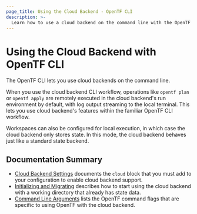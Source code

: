 ```yaml
---
page_title: Using the Cloud Backend - OpenTF CLI
description: >-
  Learn how to use a cloud backend on the command line with the OpenTF CLI.
---
```


# Using the Cloud Backend with OpenTF CLI

The OpenTF CLI lets you use cloud backends on the command line.

When you use the cloud backend CLI workflow, operations like `opentf plan` or `opentf apply` are remotely executed in the cloud backend's run environment by default, with log output streaming to the local terminal. This lets you use cloud backend's features within the familiar OpenTF CLI workflow.

Workspaces can also be configured for local execution, in which case the cloud backend only stores state. In this mode, the cloud backend behaves just like a standard state backend.

## Documentation Summary

- [Cloud Backend Settings](/opentf/cli/cloud/settings) documents the `cloud` block that you must add to your configuration to enable cloud backend support.
- [Initializing and Migrating](/opentf/cli/cloud/migrating) describes
  how to start using the cloud backend with a working directory that already has state data.
- [Command Line Arguments](/opentf/cli/cloud/command-line-arguments) lists the OpenTF command flags that are specific to using OpenTF with the cloud backend.

